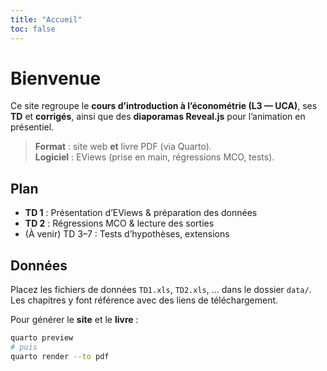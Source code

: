 ```yaml
---
title: "Accueil"
toc: false
---
```


# Bienvenue

Ce site regroupe le **cours d’introduction à l’économétrie (L3 — UCA)**, ses **TD** et **corrigés**, ainsi que des **diaporamas Reveal.js** pour l’animation en présentiel.

> **Format** : site web **et** livre PDF (via Quarto).  
> **Logiciel** : EViews (prise en main, régressions MCO, tests).

## Plan
- **TD 1** : Présentation d’EViews & préparation des données  
- **TD 2** : Régressions MCO & lecture des sorties
- (À venir) TD 3–7 : Tests d’hypothèses, extensions

## Données
Placez les fichiers de données `TD1.xls`, `TD2.xls`, … dans le dossier `data/`.  
Les chapitres y font référence avec des liens de téléchargement.

::: callout-note
Pour générer le **site** et le **livre** :

```bash
quarto preview
# puis
quarto render --to pdf
```
:::
